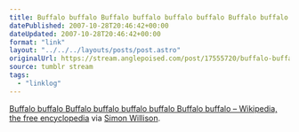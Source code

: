 ```yaml
---
title: Buffalo buffalo Buffalo buffalo buffalo buffalo Buffalo buffalo
datePublished: 2007-10-28T20:46:42+00:00
dateUpdated: 2007-10-28T20:46:42+00:00
format: "link"
layout: "../../../layouts/posts/post.astro"
originalUrl: https://stream.anglepoised.com/post/17555720/buffalo-buffalo-buffalo-buffalo-buffalo-buffalo
source: tumblr stream
tags:
  - "linklog"
---
```


[Buffalo buffalo Buffalo buffalo buffalo buffalo Buffalo buffalo – Wikipedia, the free encyclopedia][1] via [Simon Willison](http://simonwillison.net/).

[1]: http://en.wikipedia.org/wiki/Buffalo_buffalo_Buffalo_buffalo_buffalo_buffalo_Buffalo_buffalo
